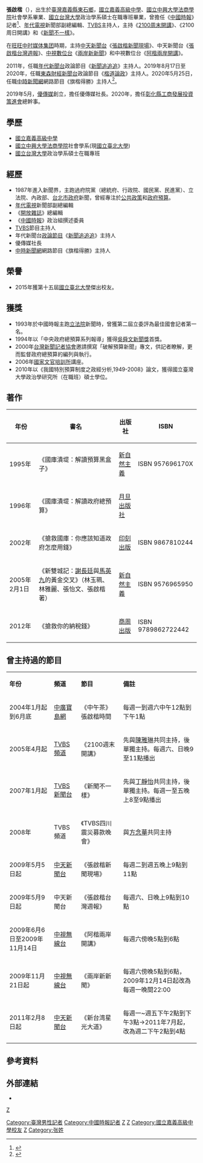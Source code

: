 {{主播資訊
| 主播頭銜     =
| 主播姓名     = 張啟楷
| 主播英文名字 = Chang, Chi-Kai
| 暱稱         = 楷楷
| 綽號         = 
| 主播照片檔案 = 
| 主播照片尺寸 = 
| 主播照片圖說 = 
| 主播出生年分 = 
| 主播出生日期 = {{birth date and age|1962|12|21}}
| 出生地       = {{TWN}}[[嘉義縣|嘉義縣]][[東石鄉_(台灣)|東石鄉]]
| 主播逝世年分 = 
| 主播逝世日期 = 
| 逝世地       = 
| 主播年齡     = <!-- 請於知道確切日期後，使用{{Age}}模板 -->
| 國籍         = {{ROC}}
| 籍貫         = 
| 最高學歷      = [[國立中興大學法商學院|國立中興大學法商學院]]社會學系畢業<br>[[國立台灣大學|國立台灣大學]]政治學系碩士在職專班畢業
| 婚姻狀況     = 已婚
| 配偶         = 
| 信仰宗教     = 
| 官方網站     = 
| 備註         = 
|}}
'''張啟楷'''（{{bd|1962年|12月21日||}}），出生於[[臺灣|臺灣]][[嘉義縣|嘉義縣]][[東石鄉_(台灣)|東石鄉]]，[[國立嘉義高級中學|國立嘉義高級中學]]、[[國立中興大學法商學院|國立中興大學法商學院]]社會學系畢業、[[國立台灣大學|國立台灣大學]]政治學系碩士在職專班畢業，曾擔任《[[中國時報|中國時報]]》記者<ref>{{Cite news|url=|title=二二八碑文確定二二八前完成銘刻 總統將獻花|author=張啟楷|language=zh-tw|newspaper=中國時報|date=1997-01-28|accessdate=}}</ref>、[[年代電視|年代電視]]新聞部副總編輯、[[TVBS|TVBS]]主持人，主持《[[2100周末開講|2100周末開講]]》、《2100周日開講》和《[[新聞不一樣|新聞不一樣]]》。

在[[旺旺中时媒体集团|旺旺中时媒体集团]]時期，主持[[中天新聞台|中天新聞台]]《[[張啟楷新聞現場|張啟楷新聞現場]]》、中天新聞台《[[張啟楷台灣週報|張啟楷台灣週報]]》、[[中視數位台|中視數位台]]《[[兩岸新新聞|兩岸新新聞]]》和中視數位台《[[阿楷兩岸開講|阿楷兩岸開講]]》。

2011年，任職[[年代新聞台|年代新聞台]]政論節目《[[新聞追追追|新聞追追追]]》主持人。2019年8月17日至2020年，任職[[東森財經新聞台|東森財經新聞台]]政論節目《[[楷道論政|楷道論政]]》主持人。2020年5月25日，任職[[中時新聞網|中時新聞網]]網路節目《旗楷得勝》主持人<ref>{{cite news|title=張啟楷新節目 「旗楷得勝」5／25引爆中時|url=https://www.chinatimes.com/realtimenews/20200518003466-260405|publisher=中時新聞網|author=|date=2020-05-18|accessdate=2022-05-29|language=zh-tw|quote=5月25日起，每週一至週五，每晚18:00由張啟楷主持的《旗楷得勝》……準時於中時新聞網youtube及中時新聞網粉絲團、快點TV粉絲團播出，我們不見不散！|archive-date=2022-05-29|archive-url=https://web.archive.org/web/20220529052351/https://www.chinatimes.com/realtimenews/20200518003466-260405}}</ref>。

2019年5月，[[優傳媒文化創意事業股份有限公司|優傳媒]]創立，擔任優傳媒社長。2020年，擔任[[彰化縣工商發展投資策進會|彰化縣工商發展投資策進會]]總幹事。

==學歷==
*[[國立嘉義高級中學|國立嘉義高級中學]]
*[[國立中興大學法商學院|國立中興大學法商學院]]社會學系(現[[國立臺北大學|國立臺北大學]])
*[[國立台灣大學|國立台灣大學]]政治學系碩士在職專班

==經歷==
*1987年進入新聞界，主跑過府院黨（總統府、行政院、國民黨、民進黨）、立法院、內政部、[[台北市政府|台北市政府]]新聞，曾經專注於[[公共政策|公共政策]]和[[政府預算|政府預算]]。
*[[年代電視|年代電視]]新聞部副總編輯
*《[[開放雜誌|開放雜誌]]》總編輯
*《[[中國時報|中國時報]]》政治組撰述委員
*[[TVBS|TVBS]]節目主持人
*年代新聞台[[政論節目|政論節目]]《[[新聞追追追|新聞追追追]]》主持人
*優傳媒社長
*[[中時新聞網|中時新聞網]]網路節目《旗楷得勝》主持人

==榮譽==
*2015年獲第十五屆[[國立臺北大學|國立臺北大學]]傑出校友。

==獲獎==
*1993年於中國時報主跑[[立法院|立法院]]新聞時，曾獲第二屆立委評為最佳國會記者第一名。
*1994年以「中央政府總預算系列報導」獲得[[吳舜文新聞獎|吳舜文新聞獎]]首獎。
*2000年[[台灣新聞記者協會|台灣新聞記者協會]]邀請撰寫「破解預算新聞」專文，供記者瞭解，更而監督政府總預算的編列與執行。
*2006年[[國家文官培訓所|國家文官培訓所]]講座。
*2010年以《我國特別預算制度之政經分析,1949-2008》論文，獲得國立臺灣大學政治學研究所（在職班）碩士學位。

==著作==
{| class="wikitable" 
|- 
! 年份 || 書名 || 出版社 || ISBN 
|- 
|1995年||《國庫潰堤：解讀預算黑盒子》||[[新自然主義|新自然主義]]||ISBN 957696170X
|-
|1996年||《國庫潰堤：解讀政府總預算》||[[月旦出版社|月旦出版社]]||
|-
|2002年||《搶救國庫：你應該知道政府怎麼用錢》||[[印刻出版|印刻出版]]||ISBN 9867810244 
|-
|2005年2月1日||《新雙城記：[[謝長廷|謝長廷]]與[[馬英九|馬英九]]的黃金交叉》（林玉珮、林雅麗、張怡文、張啟楷著）||[[新自然主義|新自然主義]]||ISBN 9576965950 
|-
|2012年||《搶救你的納稅錢》||[[商周出版|商周出版]]||ISBN 9789862722442
|}

==曾主持過的節目==
{|class="wikitable"
|- style="background:snow; color:black" align=center
|'''年份'''||'''頻道'''||'''節目'''||'''備註'''
|-
| 2004年1月起到6月底||[[中廣寶島網|中廣寶島網]]||《中午茶》張啟楷時間||每週一到週六中午12點到下午1點
|-
| 2005年4月起||[[TVBS頻道|TVBS頻道]]||《2100週末開講》|| 先與[[陳雅琳|陳雅琳]]共同主持，後單獨主持。每週六、日晚9至11點播出
|-
| 2007年1月起||[[TVBS新聞台|TVBS新聞台]] ||《新聞不一樣》||  先與[[丁靜怡|丁靜怡]]共同主持，後單獨主持。每週一至五晚上8至9點播出
|-
| 2008年||TVBS頻道||《TVBS四川震災募款晚會》||與[[方念華|方念華]]共同主持
|-
| 2009年5月5日起||[[中天新聞台|中天新聞台]] ||《張啟楷新聞現場》||每週二到週五晚上9點到11點
|-
| 2009年5月9日起||中天新聞台 ||《張啟楷台灣週報》||每週六、日晚上9點到10點
|-
| 2009年6月6日至2009年11月14日|| [[中視無線台|中視無線台]]|| 《阿楷兩岸開講》||每週六傍晚5點到6點
|-
| 2009年11月21日起|| [[中視無線台|中視無線台]]|| 《兩岸新新聞》||每週六傍晚5點到6點，2009年12月14日起改為每週一晚間22:00
|-
| 2011年2月8日起||[[中天新聞台|中天新聞台]] ||《新台湾星光大道》|| 每週一~週五下午2點到下午3點→2011年7月起，改為週二下午2點到4點
|}

==參考資料==
{{reflist}}

==外部連結==
*{{facebook|chikaizhang|張啟楷}}

[[category:台灣新聞節目主持人|Z]]
[[Category:臺灣男性記者|Category:臺灣男性記者]]
[[Category:中國時報記者|Category:中國時報記者]]
[[Category:國立中興大學法商學院校友|Z]]
[[Category:國立臺灣大學社會科學院校友|Z]]
[[Category:國立嘉義高級中學校友|Category:國立嘉義高級中學校友]]
[[Category:東石鄉人|Z]]
[[Category:张姓|Category:张姓]]